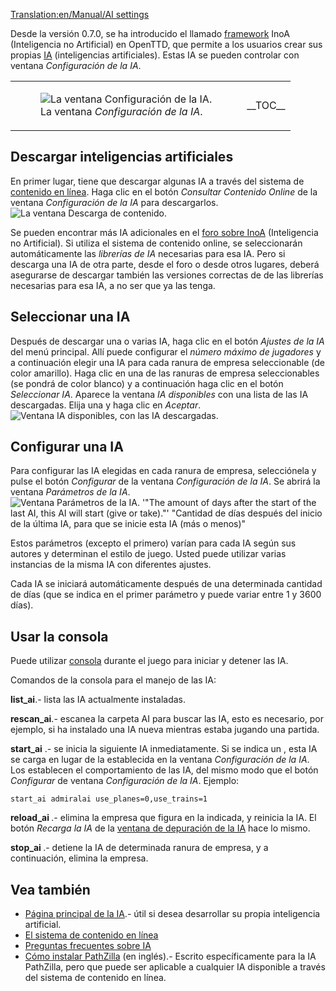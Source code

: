[[Translation:en/Manual/AI settings]]
{{es/Manual/Tabla de contenido}}

Desde la versión 0.7.0, se ha introducido el llamado [https://www.wikipedia.org/wiki/es:framework framework] InoA (Inteligencia no Artificial) en OpenTTD, que permite a los usuarios crear sus propias [[es/Development/Script/Main Page|IA]] (inteligencias artificiales). Estas IA se pueden controlar con ventana ''Configuración de la IA''.
{|
|[[File:es/Manual/AIsettings empty.png|frame|none|La ventana ''Configuración de la IA''.]]
|__TOC__
|}
==Descargar inteligencias artificiales==
En primer lugar, tiene que descargar algunas IA a través del sistema de [[es/Manual/Contenido online|contenido en línea]]. Haga clic en el botón ''Consultar Contenido Online'' de la ventana ''Configuración de la IA'' para descargarlos.
[[File:es/Manual/Downloading AI.png|frame|none|La ventana ''Descarga de contenido''.]]

Se pueden encontrar más IA adicionales en el [http://www.tt-forums.net/viewforum.php?f=65 foro sobre InoA] (Inteligencia no Artificial). Si utiliza el sistema de contenido online, se seleccionarán automáticamente las ''librerías de IA'' necesarias para esa IA. Pero si descarga una IA de otra parte, desde el foro o desde otros lugares, deberá asegurarse de descargar también las versiones correctas de de las librerías necesarias para esa IA, a no ser que ya las tenga.

==Seleccionar una IA==
Después de descargar una o varias IA, haga clic en el botón ''Ajustes de la IA'' del menú principal. Allí puede configurar el ''número máximo de jugadores'' y a continuación elegir una IA para cada ranura de empresa seleccionable (de color amarillo).
Haga clic en una de las ranuras de empresa seleccionables (se pondrá de color blanco) y a continuación haga clic en el botón ''Seleccionar IA''. Aparece la ventana ''IA disponibles'' con una lista de las IA descargadas. Elija una y haga clic en ''Aceptar''.
[[File:es/Manual/Select AI.png|frame|none|Ventana ''IA disponibles'', con las IA descargadas.]]

==Configurar una IA==
Para configurar las IA elegidas en cada ranura de empresa, selecciónela y pulse el botón ''Configurar'' de la ventana ''Configuración de la IA''.
Se abrirá la ventana ''Parámetros de la IA''.
[[File:es/Manual/AI configuration.png|frame|none|Ventana ''Parámetros de la IA''.<br/>
'"The amount of days after the start of the last AI, this AI will start (give or take)."'<br/>
"Cantidad de días después del inicio de la última IA, para que se inicie esta IA (más o menos)"]]

Estos parámetros (excepto el primero) varían para cada IA según sus autores y determinan el estilo de juego. Usted puede utilizar varias instancias de la misma IA con diferentes ajustes.

Cada IA se iniciará automáticamente después de una determinada cantidad de días (que se indica en el primer parámetro y puede variar entre 1 y 3600 días).

==Usar la consola==
Puede utilizar [[es/Manual/Consola|consola]] durante el juego para iniciar y detener las IA.

Comandos de la consola para el manejo de las IA:

'''list_ai'''.- lista las IA actualmente instaladas.

'''rescan_ai'''.- escanea la carpeta AI para buscar las IA, esto es necesario, por ejemplo, si ha instalado una IA nueva mientras estaba jugando una partida.

'''start_ai''' ''<nombre_IA> <parámetros>''.- se inicia la siguiente IA inmediatamente.
Si se indica un <nombre_IA>, esta IA se carga en lugar de la establecida en la ventana ''Configuración de la IA''.
Los <parámetros> establecen el comportamiento de las IA, del mismo modo que el botón ''Configurar'' de ventana ''Configuración de la IA''.
Ejemplo:
 start_ai admiralai use_planes=0,use_trains=1

'''reload_ai <ranura_de_empresa>'''.- elimina la empresa que figura en la <ranura_de_empresa> indicada, y reinicia la IA. El botón ''Recarga la IA'' de la [[es/Ventana de depuración de la IA|ventana de depuración de la IA]] hace lo mismo.

'''stop_ai <ranura_de_empresa>'''.- detiene la IA de determinada ranura de empresa, y a continuación, elimina la empresa.

==Vea también==
*[[es/Development/Script/Main Page|Página principal de la IA]].-  útil si desea desarrollar su propia inteligencia artificial.
*[[es/Manual/Contenido online|El sistema de contenido en línea]]
*[[es/Preguntas frecuentes sobre IA|Preguntas frecuentes sobre IA]]
*[http://code.google.com/p/ottd-noai-pathzilla/wiki/Installation Cómo instalar PathZilla] (en inglés).- Escrito específicamente para la IA PathZilla, pero que puede ser aplicable a cualquier IA disponible a través del sistema de contenido en línea.

{{es/Disponibilidad|0.7}}
